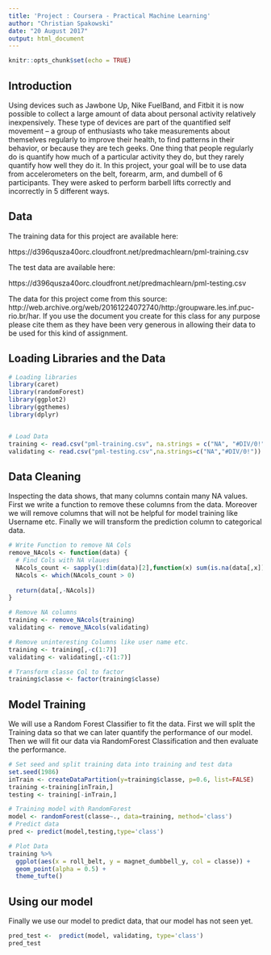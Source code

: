 ---
title: 'Project : Coursera - Practical Machine Learning'
author: "Christian Spakowski"
date: "20 August 2017"
output: html_document
---

```{r setup, include=FALSE}
knitr::opts_chunk$set(echo = TRUE)
```

## Introduction

Using devices such as Jawbone Up, Nike FuelBand, and Fitbit it is now possible to collect a large amount of data about personal activity relatively inexpensively. These type of devices are part of the quantified self movement – a group of enthusiasts who take measurements about themselves regularly to improve their health, to find patterns in their behavior, or because they are tech geeks. One thing that people regularly do is quantify how much of a particular activity they do, but they rarely quantify how well they do it. In this project, your goal will be to use data from accelerometers on the belt, forearm, arm, and dumbell of 6 participants. They were asked to perform barbell lifts correctly and incorrectly in 5 different ways.

## Data

The training data for this project are available here:

https://d396qusza40orc.cloudfront.net/predmachlearn/pml-training.csv

The test data are available here:

https://d396qusza40orc.cloudfront.net/predmachlearn/pml-testing.csv


The data for this project come from this source: http://web.archive.org/web/20161224072740/http:/groupware.les.inf.puc-rio.br/har. If you use the document you create for this class for any purpose please cite them as they have been very generous in allowing their data to be used for this kind of assignment.

## Loading Libraries and the Data

````{r Preparation, echo = T, message = F, warning = F}
# Loading libraries
library(caret)
library(randomForest)
library(ggplot2)
library(ggthemes)
library(dplyr)


# Load Data
training <- read.csv("pml-training.csv", na.strings = c("NA", "#DIV/0!", ""))
validating <- read.csv("pml-testing.csv",na.strings=c("NA","#DIV/0!"))
````

## Data Cleaning

Inspecting the data shows, that many columns contain many NA values. First we write a function to remove these columns from the data. Moreover we will remove columns that will not be helpful for model training like Username etc. Finally we will transform the prediction column to categorical data.

````{r Data Cleaning}
# Write Function to remove NA Cols
remove_NAcols <- function(data) {
  # Find Cols with NA vlaues
  NAcols_count <- sapply(1:dim(data)[2],function(x) sum(is.na(data[,x])))
  NAcols <- which(NAcols_count > 0)
  
  return(data[,-NAcols])
}

# Remove NA columns
training <- remove_NAcols(training)
validating <- remove_NAcols(validating)

# Remove uninteresting Columns like user name etc.
training <- training[,-c(1:7)]
validating <- validating[,-c(1:7)]

# Transform classe Col to factor
training$classe <- factor(training$classe)
````

## Model Training 

We will use a Random Forest Classifier to fit the data. First we will split the Training data so that we can later quantify the performance of our model. Then we will fit our data via RandomForest Classification and then evaluate the performance. 

````{r model fitting and Evaluation}
# Set seed and split training data into training and test data
set.seed(1986)
inTrain <- createDataPartition(y=training$classe, p=0.6, list=FALSE)
training <-training[inTrain,]
testing <- training[-inTrain,]

# Training model with RandomForest
model <- randomForest(classe~., data=training, method='class')
# Predict data
pred <- predict(model,testing,type='class') 

# Plot Data
training %>%
  ggplot(aes(x = roll_belt, y = magnet_dumbbell_y, col = classe)) +
  geom_point(alpha = 0.5) +
  theme_tufte()
````

## Using our model

Finally we use our model to predict data, that our model has not seen yet. 

````{r Prediction}
pred_test <-  predict(model, validating, type='class')
pred_test
````
